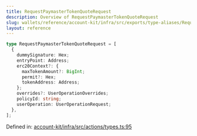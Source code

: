 ```yaml
---
title: RequestPaymasterTokenQuoteRequest
description: Overview of RequestPaymasterTokenQuoteRequest
slug: wallets/reference/account-kit/infra/src/exports/type-aliases/RequestPaymasterTokenQuoteRequest
layout: reference
---
```


```ts
type RequestPaymasterTokenQuoteRequest = [
  {
    dummySignature: Hex;
    entryPoint: Address;
    erc20Context?: {
      maxTokenAmount?: BigInt;
      permit?: Hex;
      tokenAddress: Address;
    };
    overrides?: UserOperationOverrides;
    policyId: string;
    userOperation: UserOperationRequest;
  },
];
```

Defined in: [account-kit/infra/src/actions/types.ts:95](https://github.com/alchemyplatform/aa-sdk/blob/da19afd63b0ba06a4de95b0d2d7871f64d546304/account-kit/infra/src/actions/types.ts#L95)
